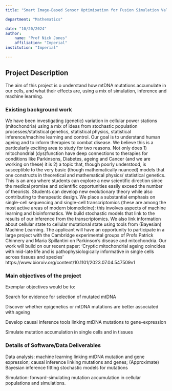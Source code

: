 ```yaml
---
title: "Smart Image-Based Sensor Optimisation for Fusion Simulation Validation"

department: "Mathematics"

date: "10/20/2024"
author: 
    name: "Prof Nick Jones"
    affiliation: "Imperial"
institution: "Imperial"

---
```

## Project Description

The aim of this project is o understand how mtDNA mutations accumulate
in our cells, and what their effects are, using a mix of simulation,
inference and machine learning.

### Existing background work

We have been investigating (genetic) variation in cellular power
stations (mitochondria) using a mix of ideas from stochastic
population processes/statistical genetics, statistical physics,
statistical inference/machine learning and control. Our goal is to
understand human ageing and to inform therapies to combat disease. We
believe this is a particularly exciting area to study for two
reasons. Not only does 1) mitochondrial (dys)function have deep
connections to therapies for conditions like Parkinsons, Diabetes,
ageing and Cancer (and we are working on these) it is 2) a topic that,
though poorly understood, is susceptible to the very basic (though
mathematically nuanced) models that one constructs in theoretical and
mathematical physics/ statistical genetics. This is an area where
students can explore a new scientific direction since the medical
promise and scientific opportunities easily exceed the number of
theorists. Students can develop new evolutionary theory while also
contributing to therapeutic design. We place a substantial emphasis on
single-cell sequencing and single-cell transcriptomics (these are
among the most active areas of modern biomedicine): this involves
aspects of machine learning and bioinformatics. We build stochastic
models that link to the results of our inference from the
transcriptomics. We also link information about cellular state to
cellular mutational state using tools from (Bayesian) Machine
Learning. The applicant will have an opportunity to participate in a
large project with the Cambridge experimental groups of Profs Patrick
Chinnery and Maria Spillantini on Parkinson's disease and
mitochondria. Our work will build on our recent paper: 'Cryptic
mitochondrial ageing coincides with mid-late life and is
pathophysiologically informative in single cells across tissues and
species' https://www.biorxiv.org/content/10.1101/2023.07.04.547509v1


### Main objectives of the project

Exemplar objectives would be to:

Search for evidence for selection of mutated mtDNA

Discover whether epigenetics or mtDNA mutations are better associated with ageing

Develop causal inference tools linking mtDNA mutations to gene-expression

Simulate mutation accumulation in single cells and in tissues


### Details of Software/Data Deliverables

Data analysis: machine learning linking mtDNA mutation and gene
expression; causal inference linking mutations and genes;
(Approximate) Bayesian inference fitting stochastic models for
mutations

Simulation: forward-simulating mutation accumulation in cellular
populations and simulations.